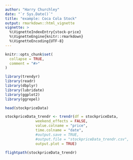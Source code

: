 ```yaml
---
author: "Harry Churchley"
date: "`r Sys.Date()`"
title: "example: Coca Cola Stock"
output: rmarkdown::html_vignette
vignette: >
  %\VignetteIndexEntry{stock-price}
  %\VignetteEngine{knitr::rmarkdown}
  %\VignetteEncoding{UTF-8}
---
```


```r
knitr::opts_chunk$set(
  collapse = TRUE,
  comment = "#>"
)
```

```r
library(trendyr)
library(readr)
library(dbplyr)
library(lubridate)
library(ggplot2)
library(ggrepel)

```

```r

head(stockpriceData)


```
 
```r

stockpriceData_trendr <- trendr(df = stockpriceData,
              weekend_effects = FALSE,
              value.colname = "price",
              time.colname = "date",
              #output.save = TRUE,
              #output.file = "stockpriceData_trendr.csv",
              output.plot = TRUE)

```

```r
flightpath(stockpriceData_trendr)

```











